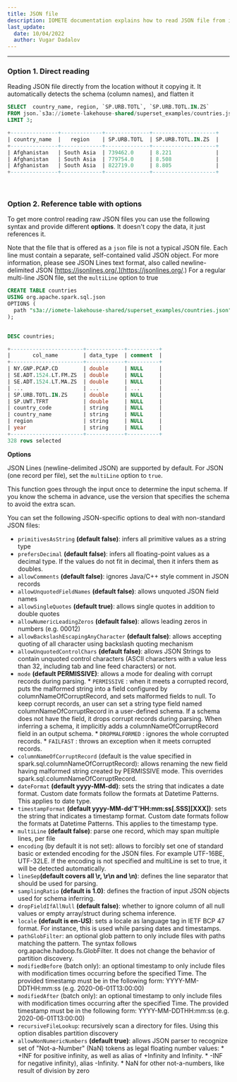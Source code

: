 ```yaml
---
title: JSON file
description: IOMETE documentation explains how to read JSON file from its source without copying it
last_update:
  date: 10/04/2022
  author: Vugar Dadalov
---
```


___


### Option 1. Direct reading

Reading JSON file directly from the location without it copying it. It automatically detects the schema (column names), and flatten it

```sql
SELECT  country_name, region, `SP.URB.TOTL`, `SP.URB.TOTL.IN.ZS`
FROM json.`s3a://iomete-lakehouse-shared/superset_examples/countries.json` 
LIMIT 3;

+---------------+-------------+--------------+--------------------+
| country_name  |   region    | SP.URB.TOTL  | SP.URB.TOTL.IN.ZS  |
+---------------+-------------+--------------+--------------------+
| Afghanistan   | South Asia  | 739462.0     | 8.221              |
| Afghanistan   | South Asia  | 779754.0     | 8.508              |
| Afghanistan   | South Asia  | 822719.0     | 8.805              |
+---------------+-------------+--------------+--------------------+
```
<br/>

###  Option 2. Reference table with options 

To get more control reading raw JSON files you can use the following syntax and provide different **options**. It doesn't copy the data, it just references it.

Note that the file that is offered as a `json` file is not a typical JSON file. Each line must contain a separate, self-contained valid JSON object.  For more information, please see JSON Lines text format, also called newline-delimited JSON [https://jsonlines.org/.](https://jsonlines.org/.) For a regular multi-line JSON file, set the `multiLine` option to true


```sql
CREATE TABLE countries
USING org.apache.spark.sql.json
OPTIONS (
  path "s3a://iomete-lakehouse-shared/superset_examples/countries.json"
);

  
DESC countries;

+-----------------------+------------+----------+
|       col_name        | data_type  | comment  |
+-----------------------+------------+----------+
| NY.GNP.PCAP.CD        | double     | NULL     |
| SE.ADT.1524.LT.FM.ZS  | double     | NULL     |
| SE.ADT.1524.LT.MA.ZS  | double     | NULL     |
| ...                   | ...        | ...      |
| SP.URB.TOTL.IN.ZS     | double     | NULL     |
| SP.UWT.TFRT           | double     | NULL     |
| country_code          | string     | NULL     |
| country_name          | string     | NULL     |
| region                | string     | NULL     |
| year                  | string     | NULL     |
+-----------------------+------------+----------+
328 rows selected
```

**Options** 

JSON Lines (newline-delimited JSON) are supported by default. For JSON (one record per file), set the `multiLine` option to `true`.

This function goes through the input once to determine the input schema. If you know the schema in advance, use the version that specifies the schema to avoid the extra scan.

You can set the following JSON-specific options to deal with non-standard JSON files:


  * `primitivesAsString` **(default false)**: infers all primitive values as a string type
  *  `prefersDecimal` **(default false)**: infers all floating-point values as a decimal type. If the values do not fit in decimal, then it infers them as doubles.
  *  `allowComments` **(default false)**: ignores Java/C++ style comment in JSON records
  *  `allowUnquotedFieldNames` **(default false)**: allows unquoted JSON field names
  *  `allowSingleQuotes` **(default true)**: allows single quotes in addition to double quotes
  *  `allowNumericLeadingZeros` **(default false)**: allows leading zeros in numbers (e.g. 00012)
  *  `allowBackslashEscapingAnyCharacter` **(default false)**: allows accepting quoting of all character using backslash quoting mechanism
  *  `allowUnquotedControlChars` **(default false)**: allows JSON Strings to contain unquoted control characters (ASCII characters with a value less than 32, including tab and line feed characters) or not.
  *  `mode` **(default PERMISSIVE)**: allows a mode for dealing with corrupt records during parsing.
    *  `PERMISSIVE` : when it meets a corrupted record, puts the malformed string into a field configured by columnNameOfCorruptRecord, and sets malformed fields to null. To keep corrupt records, an user can set a string type field named columnNameOfCorruptRecord in a user-defined schema. If a schema does not have the field, it drops corrupt records during parsing. When inferring a schema, it implicitly adds a columnNameOfCorruptRecord field in an output schema.
    *  `DROPMALFORMED` : ignores the whole corrupted records.
    *  `FAILFAST` : throws an exception when it meets corrupted records.
  *  `columnNameOfCorruptRecord` (default is the value specified in spark.sql.columnNameOfCorruptRecord): allows renaming the new field having malformed string created by PERMISSIVE mode. This overrides spark.sql.columnNameOfCorruptRecord.
  *  `dateFormat` **(default yyyy-MM-dd)**: sets the string that indicates a date format. Custom date formats follow the formats at Datetime Patterns. This applies to date type.
  *  `timestampFormat` **(default yyyy-MM-dd'T'HH:mm:ss[.SSS][XXX])**: sets the string that indicates a timestamp format. Custom date formats follow the formats at Datetime Patterns. This applies to the timestamp type.
  *  `multiLine` **(default false)**: parse one record, which may span multiple lines, per file
  *  `encoding` (by default it is not set): allows to forcibly set one of standard basic or extended encoding for the JSON files. For example UTF-16BE, UTF-32LE. If the encoding is not specified and multiLine is set to true, it will be detected automatically.
  *  `lineSep`**(default covers all \r, \r\n and \n)**: defines the line separator that should be used for parsing.
  *  `samplingRatio` **(default is 1.0)**: defines the fraction of input JSON objects used for schema inferring.
  *  `dropFieldIfAllNull` **(default false)**: whether to ignore column of all null values or empty array/struct during schema inference.
  *  `locale` **(default is en-US)**: sets a locale as language tag in IETF BCP 47 format. For instance, this is used while parsing dates and timestamps.
  *  `pathGlobFilter`: an optional glob pattern to only include files with paths matching the pattern. The syntax follows org.apache.hadoop.fs.GlobFilter. It does not change the behavior of partition discovery.
  *  `modifiedBefore` (batch only): an optional timestamp to only include files with modification times occurring before the specified Time. The provided timestamp must be in the following form: YYYY-MM-DDTHH:mm:ss (e.g. 2020-06-01T13:00:00)
  *  `modifiedAfter` (batch only): an optional timestamp to only include files with modification times occurring after the specified Time. The provided timestamp must be in the following form: YYYY-MM-DDTHH:mm:ss (e.g. 2020-06-01T13:00:00)
  *  `recursiveFileLookup`: recursively scan a directory for files. Using this option disables partition discovery
  *  `allowNonNumericNumbers` **(default true)**: allows JSON parser to recognize set of "Not-a-Number" (NaN) tokens as legal floating number values:
    * +INF for positive infinity, as well as alias of +Infinity and Infinity.
    * -INF for negative infinity), alias -Infinity.
    * NaN for other not-a-numbers, like result of division by zero